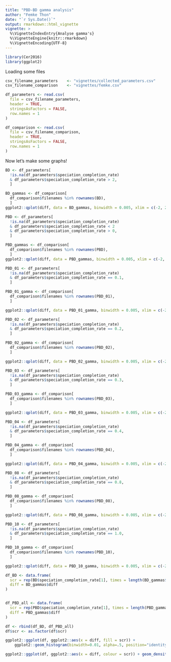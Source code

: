 ---
title: "PBD-BD gamma analysis"
author: "Femke Thon"
date: "`r Sys.Date()`"
output: rmarkdown::html_vignette
vignette: >
  %\VignetteIndexEntry{Analyse gamma's}
  %\VignetteEngine{knitr::rmarkdown}
  %\VignetteEncoding{UTF-8}
---

```{r load_packages}
library(Cer2016)
library(ggplot2)
```

Loading some files

```{r loading_files}
csv_filename_parameters    <- "vignettes/collected_parameters.csv"
csv_filename_comparison    <- "vignettes/femke.csv"

df_parameters <- read.csv(
  file = csv_filename_parameters,
  header = TRUE,
  stringsAsFactors = FALSE,
  row.names = 1
)

df_comparison <- read.csv(
  file = csv_filename_comparison,
  header = TRUE,
  stringsAsFactors = FALSE,
  row.names = 1
)
```

Now let's make some graphs!

```{r BD}
BD <- df_parameters[
  !is.na(df_parameters$speciation_completion_rate) 
  & df_parameters$speciation_completion_rate > 2,
  ]

BD_gammas <- df_comparison[
  df_comparison$filenames %in% rownames(BD),
  ]
ggplot2::qplot(diff, data = BD_gammas, binwidth = 0.005, xlim = c(-2, 2))
```

```{r PBD_all}
PBD <- df_parameters[
  !is.na(df_parameters$speciation_completion_rate)
  & df_parameters$speciation_completion_rate < 2 
  & df_parameters$speciation_completion_rate > 0,
  ]

PBD_gammas <- df_comparison[
  df_comparison$filenames %in% rownames(PBD),
  ]
ggplot2::qplot(diff, data = PBD_gammas, binwidth = 0.005, xlim = c(-2, 2))
```

```{r PBD_01}
PBD_01 <- df_parameters[
  !is.na(df_parameters$speciation_completion_rate)
  & df_parameters$speciation_completion_rate == 0.1,
  ]

PBD_01_gamma <- df_comparison[
  df_comparison$filenames %in% rownames(PBD_01),
  ]

ggplot2::qplot(diff, data = PBD_01_gamma, binwidth = 0.005, xlim = c(-2, 2))
```

```{r PBD_02}
PBD_02 <- df_parameters[
  !is.na(df_parameters$speciation_completion_rate)
  & df_parameters$speciation_completion_rate == 0.2,
  ]

PBD_02_gamma <- df_comparison[
  df_comparison$filenames %in% rownames(PBD_02),
  ]

ggplot2::qplot(diff, data = PBD_02_gamma, binwidth = 0.005, xlim = c(-2, 2))
```

```{r PBD_03}
PBD_03 <- df_parameters[
  !is.na(df_parameters$speciation_completion_rate)
  & df_parameters$speciation_completion_rate == 0.3,
  ]

PBD_03_gamma <- df_comparison[
  df_comparison$filenames %in% rownames(PBD_03),
  ]

ggplot2::qplot(diff, data = PBD_03_gamma, binwidth = 0.005, xlim = c(-2, 2))
```

```{r PBD_04}
PBD_04 <- df_parameters[
  !is.na(df_parameters$speciation_completion_rate)
  & df_parameters$speciation_completion_rate == 0.4,
  ]

PBD_04_gamma <- df_comparison[
  df_comparison$filenames %in% rownames(PBD_04),
  ]

ggplot2::qplot(diff, data = PBD_04_gamma, binwidth = 0.005, xlim = c(-2, 2))
```

```{r PBD_08}
PBD_08 <- df_parameters[
  !is.na(df_parameters$speciation_completion_rate)
  & df_parameters$speciation_completion_rate == 0.8,
  ]

PBD_08_gamma <- df_comparison[
  df_comparison$filenames %in% rownames(PBD_08),
  ]

ggplot2::qplot(diff, data = PBD_08_gamma, binwidth = 0.005, xlim = c(-2, 2))
```

```{r PBD_10}
PBD_10 <- df_parameters[
  !is.na(df_parameters$speciation_completion_rate)
  & df_parameters$speciation_completion_rate == 1.0,
  ]

PBD_10_gamma <- df_comparison[
  df_comparison$filenames %in% rownames(PBD_10),
  ]

ggplot2::qplot(diff, data = PBD_10_gamma, binwidth = 0.005, xlim = c(-2, 2))
```

```{r plotprep_BD_PBDall}
df_BD <- data.frame(
  scr = rep(BD$speciation_completion_rate[1], times = length(BD_gammas$diff)),
  diff = BD_gammas$diff
)


df_PBD_all <- data.frame(
  scr = rep(PBD$speciation_completion_rate[1], times = length(PBD_gammas$diff)),
  diff = PBD_gammas$diff
)

df <- rbind(df_BD, df_PBD_all)
df$scr <- as.factor(df$scr)
```

```{r plot_BD_PBDall}
ggplot2::ggplot(df, ggplot2::aes(x = diff, fill = scr)) +
    ggplot2::geom_histogram(binwidth=0.01, alpha=.5, position="identity")

ggplot2::ggplot(df, ggplot2::aes(x = diff, colour = scr)) + geom_density()

```
